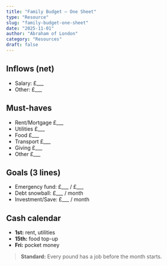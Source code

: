 ```yaml
---
title: "Family Budget — One Sheet"
type: "Resource"
slug: "family-budget-one-sheet"
date: "2025-11-01"
author: "Abraham of London"
category: "Resources"
draft: false
---
```


## Inflows (net)
- Salary: £___
- Other: £___

## Must-haves
- Rent/Mortgage £___
- Utilities £___
- Food £___
- Transport £___
- Giving £___
- Other £___

## Goals (3 lines)
- Emergency fund: £___ / £___
- Debt snowball: £___ / month
- Investment/Save: £___ / month

## Cash calendar
- **1st:** rent, utilities
- **15th:** food top-up
- **Fri:** pocket money

> **Standard:** Every pound has a job before the month starts.


